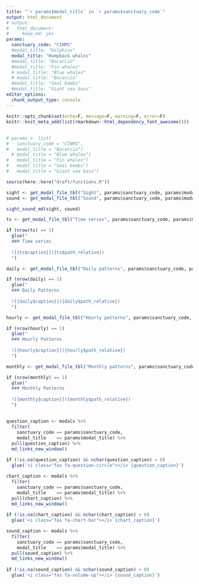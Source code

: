```yaml
---
title: "`r params$modal_title` in `r params$sanctuary_code`"
output: html_document
# output:
#   html_document:
#     keep_md: yes
params:
  sanctuary_code: "CINMS"
  #modal_title: "Dolphins"
  modal_title: "Humpback whales"
  #modal_title: "Bocaccio"
  #modal_title: "Fin whales"
  # modal_title: "Blue whales"
  # modal_title: "Bocaccio"
  #modal_title: "Seal bombs"
  #modal_title: "Giant sea bass"
editor_options: 
  chunk_output_type: console
---
```

```r
knitr::opts_chunk$set(echo=F, message=F, warning=F, error=F)
knitr::knit_meta_add(list(rmarkdown::html_dependency_font_awesome()))
```

## {.tabset}

```r
# params <- list(
#   sanctuary_code = "CINMS",
#   modal_title = "Bocaccio")
  # modal_title = "Blue whales")
#   modal_title = "Fin whales")
#   modal_title = "Seal bombs")
#   modal_title = "Giant sea bass")

source(here::here("draft/functions.R"))

sight <- get_modal_file_tbl("Sight", params$sanctuary_code, params$modal_title)
sound <- get_modal_file_tbl("Sound", params$sanctuary_code, params$modal_title)

sight_sound_md(sight, sound)
```

```r
ts <- get_modal_file_tbl("Time series", params$sanctuary_code, params$modal_title)

if (nrow(ts) == 1)
  glue("
  ### Time series
  
  ![{ts$caption}]({ts$path_relative})
  ")
```

```r
daily <- get_modal_file_tbl("Daily patterns", params$sanctuary_code, params$modal_title)

if (nrow(daily) == 1)
  glue("
  ### Daily Patterns 
  
  ![{daily$caption}]({daily$path_relative})
  ")
```

```r
hourly <- get_modal_file_tbl("Hourly patterns", params$sanctuary_code, params$modal_title)

if (nrow(hourly) == 1)
  glue("
  ### Hourly Patterns 
  
  ![{hourly$caption}]({hourly$path_relative})
  ")
```

```r
monthly <- get_modal_file_tbl("Monthly patterns", params$sanctuary_code, params$modal_title)

if (nrow(monthly) == 1)
  glue("
  ### Monthly Patterns 
  
  ![{monthly$caption}]({monthly$path_relative})
  ")
```

## 

```r
question_caption <- modals %>% 
  filter(
    sanctuary_code == params$sanctuary_code,
    modal_title    == params$modal_title) %>% 
  pull(question_caption) %>% 
  md_links_new_window()
  
if (!is.na(question_caption) && nchar(question_caption) > 0)
  glue('<i class="fas fa-question-circle"></i> {question_caption}')
```

```r
chart_caption <- modals %>% 
  filter(
    sanctuary_code == params$sanctuary_code,
    modal_title    == params$modal_title) %>% 
  pull(chart_caption) %>% 
  md_links_new_window()
  
if (!is.na(chart_caption) && nchar(chart_caption) > 0)
  glue('<i class="fas fa-chart-bar"></i> {chart_caption}')
```

```r
sound_caption <- modals %>% 
  filter(
    sanctuary_code == params$sanctuary_code,
    modal_title    == params$modal_title) %>% 
  pull(sound_caption) %>% 
  md_links_new_window()
  
if (!is.na(sound_caption) && nchar(sound_caption) > 0)
  glue('<i class="fas fa-volume-up"></i> {sound_caption}')
```

